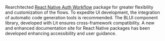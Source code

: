 Rearchitected [React Native Auth Workflow](https://www.npmjs.com/package/@brightlayer-ui/react-native-auth-workflow) package for greater flexibility and customization of the flows. To expedite UI development, the integration of automatic code generation tools is recommended. The BLUI component library, developed with Lit ensures cross-framework compatibility. A new and enhanced documentation site for React Native packages has been developed enhancing accessibility and user guidance.

